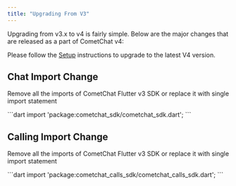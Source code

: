 ```yaml
---
title: "Upgrading From V3"
---
```




Upgrading from v3.x to v4 is fairly simple. Below are the major changes that are released as a part of CometChat v4:

Please follow the [Setup](/docs/sdk/flutter/setup) instructions to upgrade to the latest V4 version.

## Chat Import Change

Remove all the imports of CometChat Flutter v3 SDK or replace it with single import statement

<Tabs>
<Tab title="Dart">
```dart
import 'package:cometchat_sdk/cometchat_sdk.dart';
```

</Tab>

</Tabs>

## Calling Import Change

Remove all the imports of CometChat Flutter v3 SDK or replace it with single import statement

<Tabs>
<Tab title="Dart">
```dart
import 'package:cometchat_calls_sdk/cometchat_calls_sdk.dart';
```

</Tab>

</Tabs>
